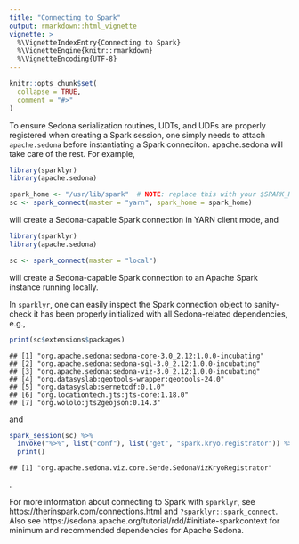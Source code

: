```yaml
---
title: "Connecting to Spark"
output: rmarkdown::html_vignette
vignette: >
  %\VignetteIndexEntry{Connecting to Spark}
  %\VignetteEngine{knitr::rmarkdown}
  %\VignetteEncoding{UTF-8}
---
```


```r
knitr::opts_chunk$set(
  collapse = TRUE,
  comment = "#>"
)
```

To ensure Sedona serialization routines, UDTs, and UDFs are properly registered when creating a Spark session, one simply needs to attach `apache.sedona` before
instantiating a Spark conneciton. apache.sedona will take care of the rest. For example,

``` r
library(sparklyr)
library(apache.sedona)

spark_home <- "/usr/lib/spark"  # NOTE: replace this with your $SPARK_HOME directory
sc <- spark_connect(master = "yarn", spark_home = spark_home)
```

will create a Sedona-capable Spark connection in YARN client mode, and

``` r
library(sparklyr)
library(apache.sedona)

sc <- spark_connect(master = "local")
```

will create a Sedona-capable Spark connection to an Apache Spark instance running locally.

In `sparklyr`, one can easily inspect the Spark connection object to sanity-check it has been properly initialized with all Sedona-related dependencies, e.g.,

``` r
print(sc$extensions$packages)
```

```
## [1] "org.apache.sedona:sedona-core-3.0_2.12:1.0.0-incubating"
## [2] "org.apache.sedona:sedona-sql-3.0_2.12:1.0.0-incubating"
## [3] "org.apache.sedona:sedona-viz-3.0_2.12:1.0.0-incubating"
## [4] "org.datasyslab:geotools-wrapper:geotools-24.0"
## [5] "org.datasyslab:sernetcdf:0.1.0"
## [6] "org.locationtech.jts:jts-core:1.18.0"
## [7] "org.wololo:jts2geojson:0.14.3"
```

and

``` r
spark_session(sc) %>%
  invoke("%>%", list("conf"), list("get", "spark.kryo.registrator")) %>%
  print()
```

```
## [1] "org.apache.sedona.viz.core.Serde.SedonaVizKryoRegistrator"
```
.

For more information about connecting to Spark with `sparklyr`, see https://therinspark.com/connections.html and `?sparklyr::spark_connect`.
Also see https://sedona.apache.org/tutorial/rdd/#initiate-sparkcontext for minimum and recommended dependencies for Apache Sedona.
